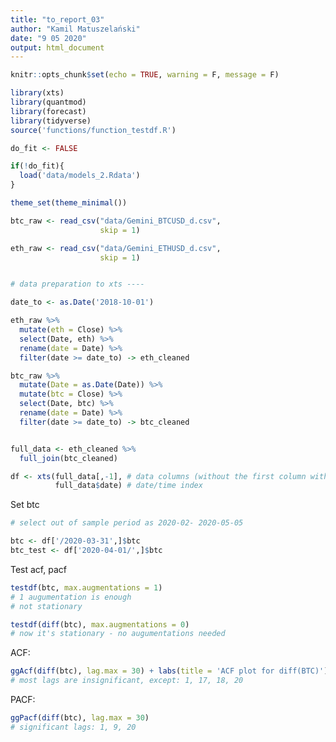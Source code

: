 ```yaml
---
title: "to_report_03"
author: "Kamil Matuszelański"
date: "9 05 2020"
output: html_document
---
```


```r
knitr::opts_chunk$set(echo = TRUE, warning = F, message = F)
```



```r
library(xts)
library(quantmod)
library(forecast)
library(tidyverse)
source('functions/function_testdf.R')

do_fit <- FALSE

if(!do_fit){
  load('data/models_2.Rdata')
}

theme_set(theme_minimal())

btc_raw <- read_csv("data/Gemini_BTCUSD_d.csv", 
                    skip = 1)

eth_raw <- read_csv("data/Gemini_ETHUSD_d.csv", 
                    skip = 1)


# data preparation to xts ----

date_to <- as.Date('2018-10-01')

eth_raw %>% 
  mutate(eth = Close) %>% 
  select(Date, eth) %>% 
  rename(date = Date) %>% 
  filter(date >= date_to) -> eth_cleaned

btc_raw %>%
  mutate(Date = as.Date(Date)) %>%
  mutate(btc = Close) %>%
  select(Date, btc) %>%
  rename(date = Date) %>% 
  filter(date >= date_to) -> btc_cleaned


full_data <- eth_cleaned %>%
  full_join(btc_cleaned)

df <- xts(full_data[,-1], # data columns (without the first column with date)
          full_data$date) # date/time index

```


Set btc 
```r
# select out of sample period as 2020-02- 2020-05-05

btc <- df['/2020-03-31',]$btc
btc_test <- df['2020-04-01/',]$btc
```

Test acf, pacf



```r
testdf(btc, max.augmentations = 1)
# 1 augumentation is enough
# not stationary
```


```r

testdf(diff(btc), max.augmentations = 0)
# now it's stationary - no augumentations needed
```


ACF:
```r
ggAcf(diff(btc), lag.max = 30) + labs(title = 'ACF plot for diff(BTC)')
# most lags are insignificant, except: 1, 17, 18, 20

```


PACF:
```r
ggPacf(diff(btc), lag.max = 30)
# significant lags: 1, 9, 20
```


